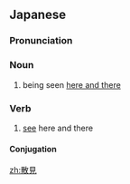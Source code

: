 ==Japanese==
{{ja-kanjitab|さん|けん|yomi=on}}

===Pronunciation===
{{ja-pron|さんけん|y=on}}

===Noun===
{{ja-noun|さんけん}}

# being seen [[here and there]]

===Verb===
{{ja-verb-suru|tr=intrans|さんけん}}

# [[see]] here and there

====Conjugation====
{{ja-suru|さんけん}}

[[zh:散見]]